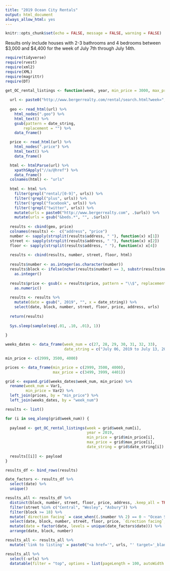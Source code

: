 ```yaml
---
title: "2019 Ocean City Rentals"
output: html_document
always_allow_html: yes
---
```


```r
knitr::opts_chunk$set(echo = FALSE, message = FALSE, warning = FALSE)
```

Results only include houses with 2-3 bathrooms and 4 bedrooms between $3,000 and $4,400 for the week of July 7th through July 14th.

```r
require(tidyverse)
require(rvest)
require(xml2)
require(XML)
require(magrittr)
require(DT)

get_OC_rental_listings <- function(week, year, min_price = 3000, max_price = 3499, date_string = "July 06, 2019 to July 13, 2019") {
  
  url <- paste0("http://www.bergerrealty.com/rental/search.html?week=", week, "&nweek=1&beds=7&bath=4&ulimit=0&minprice=", min_price, "&maxprice=", max_price, "&sortby=1&limit=100&year=", year)
  
  geo <- read_html(url) %>%
    html_nodes(".geo") %>%
    html_text() %>%
    gsub(pattern = date_string, 
        replacement = "") %>%
    data_frame()

  price <- read_html(url) %>%
    html_nodes(".price") %>%
    html_text() %>%
    data_frame() 

  html <- htmlParse(url) %>%
    xpathSApply("//a/@href") %>%
    data_frame()
  colnames(html) <- "urls"
  
  html <- html %>%
    filter(grepl("rental/[0-9]", urls)) %>%
    filter(!grepl("plus", urls)) %>%
    filter(!grepl("facebook", urls)) %>%
    filter(!grepl("twitter", urls)) %>%
    mutate(urls = paste0("http://www.bergerrealty.com", .$urls)) %>%
    mutate(urls = gsub("&beds.*", "", .$urls))
  
  results <- cbind(geo, price) 
  colnames(results) <-  c("address", "price")
  number <- sapply(strsplit(results$address, " "), function(x) x[1])
  street <- sapply(strsplit(results$address, " "), function(x) x[2])
  floor <- sapply(strsplit(results$address, " "), function(x) x[4])
  
  results <- cbind(results, number, street, floor, html)
  
  results$number <- as.integer(as.character(number))
  results$block <- ifelse(nchar(results$number) == 3, substr(results$number, 1,1), substr(results$number, 1,2)) %>%
    as.integer()
  
  results$price <- gsub(x = results$price, pattern = "\\$", replacement = "") %>%
    as.numeric()
  
  results <- results %>% 
    mutate(date = gsub(", 2019", "", x = date_string)) %>%
    select(date, block, number, street, floor, price, address, urls) 
  
  return(results)
  
  Sys.sleep(sample(seq(.01, .10, .01), 1))
  
}

weeks_dates <- data_frame(week_num = c(27, 28, 29, 30, 31, 32, 33), 
                          date_string = c("July 06, 2019 to July 13, 2019", "July 13, 2019 to July 20, 2019", "July 20, 2019 to July 27, 2019", "July 27, 2019 to August 03, 2019", "August 03, 2019 to August 10, 2019", "August 10, 2019 to August 17, 2019", "August 17, 2019 to August 24, 2019"))

min_price <- c(2999, 3500, 4000)

prices <- data_frame(min_price = c(2999, 3500, 4000), 
                     max_price = c(3499, 3999, 4401))

grid <- expand.grid(weeks_dates$week_num, min_price) %>%
  rename(week_num = Var1, 
         min_price = Var2) %>%
  left_join(prices, by = "min_price") %>%
  left_join(weeks_dates, by = "week_num")

results <- list()

for (i in seq_along(grid$week_num)) {
  
  payload <- get_OC_rental_listings(week = grid$week_num[i], 
                                    year = 2019, 
                                    min_price = grid$min_price[i], 
                                    max_price = grid$max_price[i], 
                                    date_string = grid$date_string[i])
  
  results[[i]] <- payload
}

results_df <- bind_rows(results)

date_factors <- results_df %>%
  select(date) %>%
  unique()

results_all <- results_df %>%
  distinct(block, number, street, floor, price, address, .keep_all = TRUE) %>%
  filter(street %in% c("Central", "Wesley", "Asbury")) %>%
  filter(block >= 18) %>%
  mutate(`direction facing` = case_when((.$number %% 2) == 0 ~ "Ocean Side", (.$number %% 2) == 1 ~ "Bay Side")) %>%
  select(date, block, number, street, floor, price, `direction facing`, address, urls) %>%
  mutate(date = factor(date, levels = unique(date_factors$date))) %>%
  arrange(date, block, number) 

results_all <- results_all %>%
  mutate('link to listing' = paste0("<a href='", urls, "' target='_blank'>click to view</a>"))

results_all %>%
  select(-urls) %>%
  datatable(filter = "top", options = list(pageLength = 100, autoWidth = FALSE), escape = F)
```